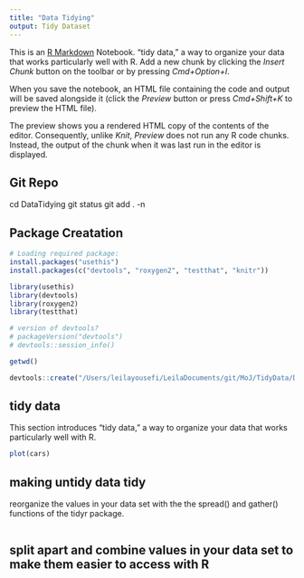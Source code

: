 ```yaml
---
title: "Data Tidying"
output: Tidy Dataset
---
```


This is an [R Markdown](http://garrettgman.github.io/tidying/) Notebook. “tidy data,” a way to organize your data that works particularly well with R. 
Add a new chunk by clicking the *Insert Chunk* button on the toolbar or by pressing *Cmd+Option+I*.

When you save the notebook, an HTML file containing the code and output will be saved alongside it (click the *Preview* button or press *Cmd+Shift+K* to preview the HTML file). 

The preview shows you a rendered HTML copy of the contents of the editor. Consequently, unlike *Knit*, *Preview* does not run any R code chunks. Instead, the output of the chunk when it was last run in the editor is displayed.

## Git Repo
cd DataTidying 
git status 
git add . -n


## Package Creatation
```r

# Loading required package: 
install.packages("usethis")
install.packages(c("devtools", "roxygen2", "testthat", "knitr"))

library(usethis)
library(devtools)
library(roxygen2)
library(testthat)

# version of devtools?
# packageVersion("devtools")
# devtools::session_info()


```

```r
getwd()

devtools::create("/Users/leilayousefi/LeilaDocuments/git/MoJ/TidyData/DataTidying")
```

## tidy data

This section introduces “tidy data,” a way to organize your data that works particularly well with R.

```r
plot(cars)
```

## making untidy data tidy
reorganize the values in your data set with the the spread() and gather() functions of the tidyr package.

```r

```


## split apart and combine values in your data set to make them easier to access with R

```r

```


